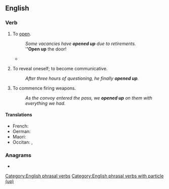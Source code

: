 ==English==

===Verb===
{{en-verb|opens up|opening up|opened up}}

# {{lb|en|intransitive|transitive}} To [[open]].
#: ''Some vacancies have '''opened up''' due to retirements.''
#: '''''Open up''' the door!
#* {{quote-journal
|date=February 1, 2011
|author=Phil McNulty
|title=Arsenal 2 - 1 Everton
|work=BBC
|url=http://news.bbc.co.uk/sport2/hi/football/eng_prem/9379477.stm
|page=
|passage=Wilshere then '''opened up''' Everton's defence, but Van Persie lifted his finish over the onrushing Howard and also over the bar.}}
# {{lb|en|intransitive}} To reveal oneself; to become communicative.
#: ''After three hours of questioning, he finally '''opened up'''.''
# {{lb|en|intransitive}} To commence firing weapons.
#: ''As the convoy entered the pass, we '''opened up''' on them with everything we had.''

====Translations====
{{trans-top|to open}}
{{trans-mid}}
* French: {{t+|fr|ouvrir}}
* German: {{t|de|öffnen}}
* Maori: {{t|mi|matapihipihi}}
* Occitan: {{t+|oc|obrir}}, {{t+|oc|dobrir}}
{{trans-bottom}}

===Anagrams===
* {{anagrams|en|unpope}}

[[Category:English phrasal verbs]]
[[Category:English phrasal verbs with particle (up)]]